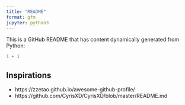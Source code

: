 ```yaml
---
title: "README"
format: gfm
jupyter: python3
---
```


This is a GitHub README that has content dynamically generated from Python:
    
```python
1 + 1
```

## Inspirations

- https://zzetao.github.io/awesome-github-profile/
- https://github.com/CyrisXD/CyrisXD/blob/master/README.md
